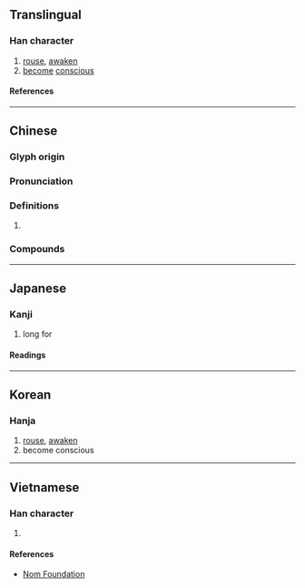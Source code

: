 {{character info}}
==Translingual==

===Han character===
{{Han char|rn=61|rad=心|as=12|sn=15|four=96096|canj=PAYF|ids=⿰忄景}}

# [[rouse]], [[awaken]]
# [[become]] [[conscious]]

====References====
{{Han ref|kx=0403.360|dkj=11256|dj=0744.050|hdz=42354.060|uh=61AC}}

----

==Chinese==
{{zh-forms}}

===Glyph origin===
{{Han etym}}

===Pronunciation===
{{zh-pron
|m=jǐng
|c=ging2,gwing2
|h=
|md=
|mn=qz,tw,xm,zz:kéng
|w=
|mc=y
|oc=y
|cat=
}}

===Definitions===
{{zh-hanzi}}

# {{rfdef|zh}}

===Compounds===
{{zh-der|憬悟|憬然赴目|憬然|憧憬}}

----

==Japanese==

===Kanji===
{{ja-kanji|grade=|rs=心12}}

# long for

====Readings====
{{ja-readings
|goon=きょう
|kanon=けい
|kun=あこが-れる, さとる
}}

----

==Korean==

===Hanja===
{{ko-hanja|hangeul=[[경]]|eumhun=|rv=gyeong|mr=kyŏng|y=keyng}}

# [[rouse]], [[awaken]]
# become conscious

----

==Vietnamese==

===Han character===
{{vi-readings|rs=心12|reading=cảnh}}

# {{rfdef|vi|sort=心12}}

====References====
* [http://nomfoundation.org/common/nom_details.php?codepoint=61ac Nom Foundation]
